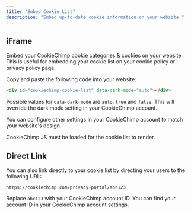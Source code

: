 ```yaml
---
title: "Embed Cookie List"
description: "Embed up-to-date cookie information on your website."
---
```


<Snippet file="beta-access.mdx" />

## iFrame

Embed your CookieChimp cookie categories & cookies on your website.
This is useful for embedding your cookie list on your cookie policy or privacy policy page.

Copy and paste the following code into your website:

```html
<div id="cookiechimp-cookie-list" data-dark-mode="auto"></div>
```

Possible values for `data-dark-mode` are `auto`, `true` and `false`. This will override the dark mode setting in your CookieChimp account.

You can configure other settings in your CookieChimp account to match your website's design.

<Note>CookieChimp JS must be loaded for the cookie list to render.</Note>

## Direct Link

You can also link directly to your cookie list by directing your users to the following URL:

```
https://cookiechimp.com/privacy-portal/abc123
```

Replace `abc123` with your CookieChimp account ID. You can find your account ID in your CookieChimp account settings.
